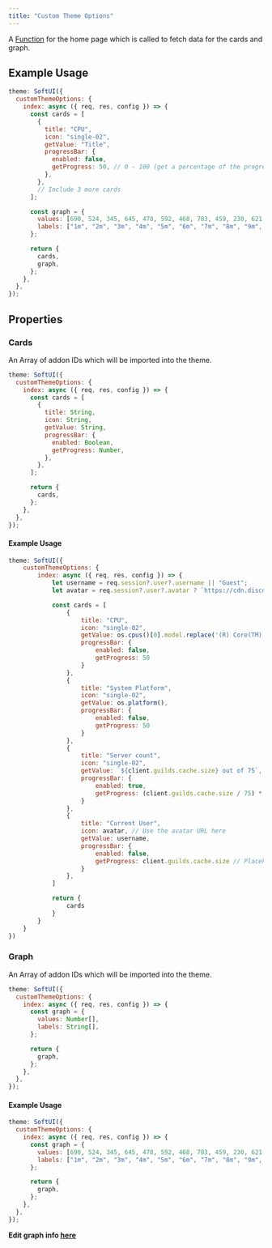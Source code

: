```yaml
---
title: "Custom Theme Options"
---
```


A [Function](https://developer.mozilla.org/en-US/docs/Web/JavaScript/Reference/Global_Objects/Function) for the home page which is called to fetch data for the cards and graph.

## Example Usage

```js
theme: SoftUI({
  customThemeOptions: {
    index: async ({ req, res, config }) => {
      const cards = [
        {
          title: "CPU",
          icon: "single-02",
          getValue: "Title",
          progressBar: {
            enabled: false,
            getProgress: 50, // 0 - 100 (get a percentage of the progress)
          },
        },
        // Include 3 more cards
      ];

      const graph = {
        values: [690, 524, 345, 645, 478, 592, 468, 783, 459, 230, 621, 345],
        labels: ["1m", "2m", "3m", "4m", "5m", "6m", "7m", "8m", "9m", "10m"],
      };

      return {
        cards,
        graph,
      };
    },
  },
});
```

## Properties

### Cards

An Array of addon IDs which will be imported into the theme.

```js
theme: SoftUI({
  customThemeOptions: {
    index: async ({ req, res, config }) => {
      const cards = [
        {
          title: String,
          icon: String,
          getValue: String,
          progressBar: {
            enabled: Boolean,
            getProgress: Number,
          },
        },
      ];

      return {
        cards,
      };
    },
  },
});
```

#### Example Usage

```js
theme: SoftUI({
    customThemeOptions: {
        index: async ({ req, res, config }) => {
            let username = req.session?.user?.username || "Guest";
            let avatar = req.session?.user?.avatar ? `https://cdn.discordapp.com/avatars/${req.session.user.id}/${req.session.user.avatar}.png` : 'https://cdn.discordapp.com/embed/avatars/0.png';

            const cards = [
                {
                    title: "CPU",
                    icon: "single-02",
                    getValue: os.cpus()[0].model.replace('(R) Core(TM) ', ' ').replace(' CPU ', '').split('@')[0],
                    progressBar: {
                        enabled: false,
                        getProgress: 50
                    }
                },
                {
                    title: "System Platform",
                    icon: "single-02",
                    getValue: os.platform(),
                    progressBar: {
                        enabled: false,
                        getProgress: 50
                    }
                },
                {
                    title: "Server count",
                    icon: "single-02",
                    getValue: `${client.guilds.cache.size} out of 75`,
                    progressBar: {
                        enabled: true,
                        getProgress: (client.guilds.cache.size / 75) * 100
                    }
                },
                {
                    title: "Current User",
                    icon: avatar, // Use the avatar URL here
                    getValue: username,
                    progressBar: {
                        enabled: false,
                        getProgress: client.guilds.cache.size // Placeholder value
                    }
                },
            ]

            return {
                cards
            }
        }
    }
})
```

### Graph

An Array of addon IDs which will be imported into the theme.

```js
theme: SoftUI({
  customThemeOptions: {
    index: async ({ req, res, config }) => {
      const graph = {
        values: Number[],
        labels: String[],
      };

      return {
        graph,
      };
    },
  },
});
```

#### Example Usage

```js
theme: SoftUI({
  customThemeOptions: {
    index: async ({ req, res, config }) => {
      const graph = {
        values: [690, 524, 345, 645, 478, 592, 468, 783, 459, 230, 621, 345],
        labels: ["1m", "2m", "3m", "4m", "5m", "6m", "7m", "8m", "9m", "10m"],
      };

      return {
        graph,
      };
    },
  },
});
```

<Tip>**Edit graph info [here](/soft-ui/docs/index)**</Tip>
